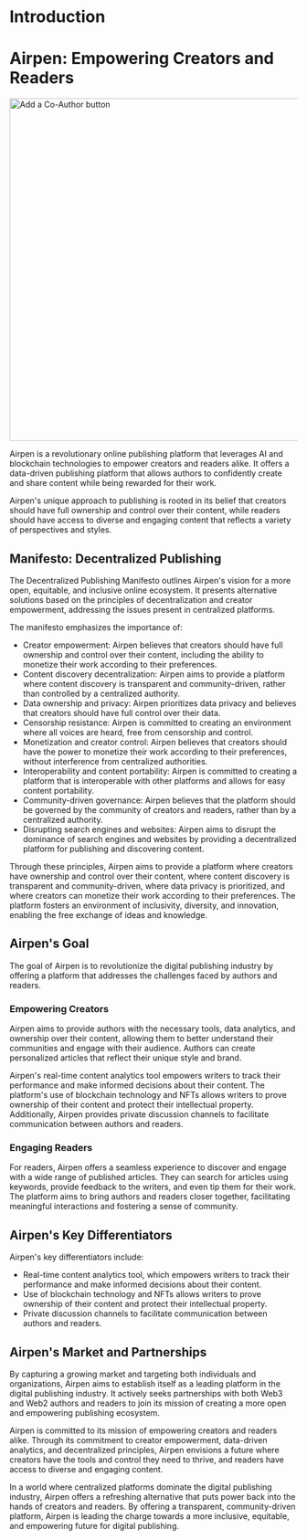 
# Introduction

# Airpen: Empowering Creators and Readers

<Image src="/airpenBanner.png" alt="Add a Co-Author button" width="1000" height="600" />

Airpen is a revolutionary online publishing platform that leverages AI and blockchain technologies to empower creators and readers alike. It offers a data-driven publishing platform that allows authors to confidently create and share content while being rewarded for their work.

Airpen's unique approach to publishing is rooted in its belief that creators should have full ownership and control over their content, while readers should have access to diverse and engaging content that reflects a variety of perspectives and styles.

## Manifesto: Decentralized Publishing

The Decentralized Publishing Manifesto outlines Airpen's vision for a more open, equitable, and inclusive online ecosystem. It presents alternative solutions based on the principles of decentralization and creator empowerment, addressing the issues present in centralized platforms.

The manifesto emphasizes the importance of:

- Creator empowerment: Airpen believes that creators should have full ownership and control over their content, including the ability to monetize their work according to their preferences.
- Content discovery decentralization: Airpen aims to provide a platform where content discovery is transparent and community-driven, rather than controlled by a centralized authority.
- Data ownership and privacy: Airpen prioritizes data privacy and believes that creators should have full control over their data.
- Censorship resistance: Airpen is committed to creating an environment where all voices are heard, free from censorship and control.
- Monetization and creator control: Airpen believes that creators should have the power to monetize their work according to their preferences, without interference from centralized authorities.
- Interoperability and content portability: Airpen is committed to creating a platform that is interoperable with other platforms and allows for easy content portability.
- Community-driven governance: Airpen believes that the platform should be governed by the community of creators and readers, rather than by a centralized authority.
- Disrupting search engines and websites: Airpen aims to disrupt the dominance of search engines and websites by providing a decentralized platform for publishing and discovering content.

Through these principles, Airpen aims to provide a platform where creators have ownership and control over their content, where content discovery is transparent and community-driven, where data privacy is prioritized, and where creators can monetize their work according to their preferences. The platform fosters an environment of inclusivity, diversity, and innovation, enabling the free exchange of ideas and knowledge.

## Airpen's Goal

The goal of Airpen is to revolutionize the digital publishing industry by offering a platform that addresses the challenges faced by authors and readers.

### Empowering Creators

Airpen aims to provide authors with the necessary tools, data analytics, and ownership over their content, allowing them to better understand their communities and engage with their audience. Authors can create personalized articles that reflect their unique style and brand.

Airpen's real-time content analytics tool empowers writers to track their performance and make informed decisions about their content. The platform's use of blockchain technology and NFTs allows writers to prove ownership of their content and protect their intellectual property. Additionally, Airpen provides private discussion channels to facilitate communication between authors and readers.

### Engaging Readers

For readers, Airpen offers a seamless experience to discover and engage with a wide range of published articles. They can search for articles using keywords, provide feedback to the writers, and even tip them for their work. The platform aims to bring authors and readers closer together, facilitating meaningful interactions and fostering a sense of community.

## Airpen's Key Differentiators

Airpen's key differentiators include:

- Real-time content analytics tool, which empowers writers to track their performance and make informed decisions about their content.
- Use of blockchain technology and NFTs allows writers to prove ownership of their content and protect their intellectual property.
- Private discussion channels to facilitate communication between authors and readers.

## Airpen's Market and Partnerships

By capturing a growing market and targeting both individuals and organizations, Airpen aims to establish itself as a leading platform in the digital publishing industry. It actively seeks partnerships with both Web3 and Web2 authors and readers to join its mission of creating a more open and empowering publishing ecosystem.

Airpen is committed to its mission of empowering creators and readers alike. Through its commitment to creator empowerment, data-driven analytics, and decentralized principles, Airpen envisions a future where creators have the tools and control they need to thrive, and readers have access to diverse and engaging content.

In a world where centralized platforms dominate the digital publishing industry, Airpen offers a refreshing alternative that puts power back into the hands of creators and readers. By offering a transparent, community-driven platform, Airpen is leading the charge towards a more inclusive, equitable, and empowering future for digital publishing.
